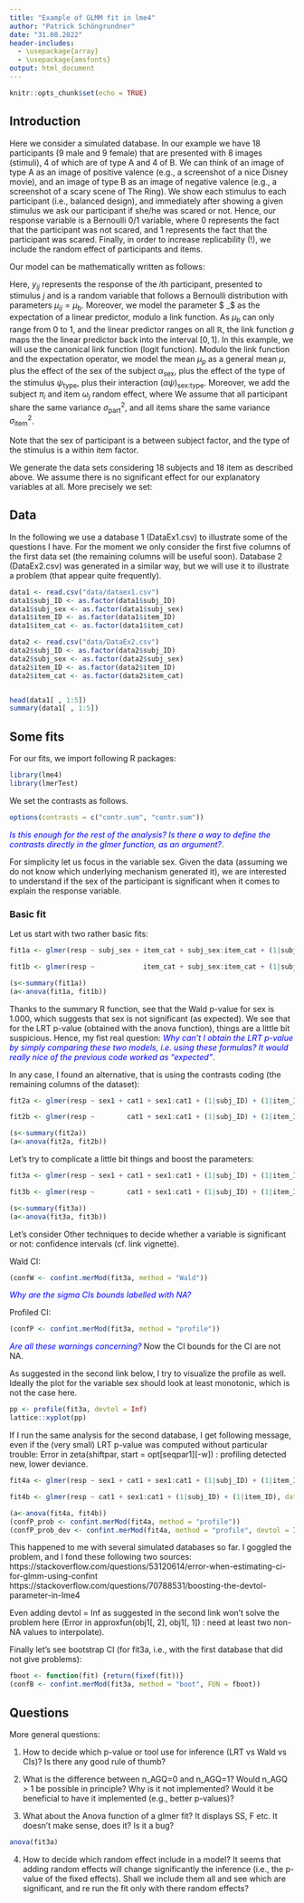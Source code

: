 ```yaml
---
title: "Example of GLMM fit in lme4"
author: "Patrick Schöngrundner"
date: "31.08.2022"
header-includes:
  - \usepackage{array}
  - \usepackage{amsfonts}
output: html_document
---
```


```r
knitr::opts_chunk$set(echo = TRUE)
```

## Introduction
Here we consider a simulated database. In our example we have 18 participants (9 male and 9 female) that are presented with 8 images (stimuli), 4 of which are of type A and 4 of B. We can think of an image of type A as an image of positive valence (e.g., a screenshot of a nice Disney movie), and an image of type B as an image of negative valence (e.g., a screenshot of a scary scene of The Ring). We show each stimulus to each participant (i.e., balanced design), and immediately after showing a given stimulus we ask our participant if she/he was scared or not. Hence, our response variable is a Bernoulli 0/1 variable, where 0 represents the fact that the participant was not scared, and 1 represents the fact that the participant was scared. Finally, in order to increase replicability (!), we include the random effect of participants and items.

Our model can be mathematically written as follows:
\begin{align*}
    & y_{ij} \sim \text{Bernoulli}(\mu _{ijk})\\
    & \mu_{ij} = \mathbb{E}\left[ g(\mu + \alpha_\text{sex} + \psi_\text{type} + (\alpha \psi)_\text{sex:type} + \pi _i + \omega _j) \right]
\end{align*}


Here, $y_{ij}$ represents the response of the $i$th participant, presented to stimulus $j$ and is a random variable that follows a Bernoulli distribution with parameters $\mu_{ij} = \mu_\text{b}$. Moreover, we model the parameter $ \mu_\text{b}$ as the expectation of a linear predictor, modulo a link function. As $\mu_\text{b}$ can only range from 0 to 1, and the linear predictor ranges on all $\mathbb{R}$, the link function $g$ maps the the linear predictor back into the interval $[0, 1]$. In this example, we will use the canonical link function (logit function). Modulo the link function and the expectation operator, we model the mean $\mu _p$ as a general mean $\mu$, plus the effect of the sex of the subject $\alpha_\text{sex}$, plus the effect of the type of the stimulus $\psi_\text{type}$, plus their interaction $(\alpha \psi)_\text{sex:type}$. Moreover, we add the subject $\pi_i$ and item $\omega_j$ random effect, where
\begin{align}
 & \pi \sim \mathcal{N}(0, \sigma_{\text{part}}^2)\\
 & \omega \sim \mathcal{N}(0, \sigma_{\text{item}}^2)\\
\end{align}
We assume that all participant share the same variance $\sigma_{\text{part}}^2$, and all items share the same variance $\sigma_{\text{item}}^2$.

Note that the sex of participant is a between subject factor, and the type of the stimulus is a within item factor.

We generate the data sets considering 18 subjects and 18 item as described above. We assume there is no significant effect for our explanatory variables at all. More precisely we set:
\begin{align*}
    & n_\text{subj} = n_\text{male} + n_\text{female} = 9 + 9 = 18 \\
    & n_\text{item} = n_\text{A} + n_\text{B} = 9 + 9 = 18 \\
    & \mu = \alpha_\text{sex} = \psi_\text{type} = (\alpha \psi)_\text{sex:type} = 0\\
    & \sigma_{\text{part}}^2 = \sigma_{\text{item}}^2 = 1
\end{align*}

## Data

In the following we use a database 1 (DataEx1.csv) to illustrate some of the questions I have. For the moment we only consider the first five columns of the first data set (the remaining columns will be useful soon). Database 2 (DataEx2.csv) was generated in a similar way, but we will use it to illustrate a problem (that appear quite frequently).

```r

data1 <- read.csv("data/dataex1.csv")
data1$subj_ID <- as.factor(data1$subj_ID)
data1$subj_sex <- as.factor(data1$subj_sex)
data1$item_ID <- as.factor(data1$item_ID)
data1$item_cat <- as.factor(data1$item_cat)

data2 <- read.csv("data/DataEx2.csv")
data2$subj_ID <- as.factor(data2$subj_ID)
data2$subj_sex <- as.factor(data2$subj_sex)
data2$item_ID <- as.factor(data2$item_ID)
data2$item_cat <- as.factor(data2$item_cat)


head(data1[ , 1:5])
summary(data1[ , 1:5])
```

## Some fits
For our fits, we import following R packages:
```r
library(lme4)
library(lmerTest)
```

We set the contrasts as follows.
```r
options(contrasts = c("contr.sum", "contr.sum"))
```
<span style="color:blue">*Is this enough for the rest of the analysis? Is there a way to define the contrasts directly in the glmer function, as an argument?*</span>. 

For simplicity let us focus in the variable sex. Given the data (assuming we do not know which underlying mechanism generated it), we are interested to understand if the sex of the participant is significant when it comes to explain the response variable. 

### Basic fit 
Let us start with two rather basic fits:
```r
fit1a <- glmer(resp ~ subj_sex + item_cat + subj_sex:item_cat + (1|subj_ID) + (1|item_ID), data=data1, family=binomial(link="logit"), nAGQ = 1)

fit1b <- glmer(resp ~            item_cat + subj_sex:item_cat + (1|subj_ID) + (1|item_ID), data=data1, family=binomial(link="logit"), nAGQ = 1)

(s<-summary(fit1a))
(a<-anova(fit1a, fit1b))
```

Thanks to the summary R function, see that the Wald p-value for sex is 1.000, which suggests that sex is not significant (as expected). We see that for the LRT p-value (obtained with the anova function), things are a little bit suspicious. Hence, my fist real question:  <span style="color:blue">*Why can't I obtain the LRT p-value by simply comparing these two models, i.e. using these formulas? It would really nice of the previous code worked as "expected"*</span>.

In any case, I found an alternative, that is using the contrasts coding (the remaining columns of the dataset):
```r
fit2a <- glmer(resp ~ sex1 + cat1 + sex1:cat1 + (1|subj_ID) + (1|item_ID), data=data1, family=binomial(link="logit"), nAGQ=1)

fit2b <- glmer(resp ~        cat1 + sex1:cat1 + (1|subj_ID) + (1|item_ID), data=data1, family=binomial(link="logit"), nAGQ=1)

(s<-summary(fit2a))
(a<-anova(fit2a, fit2b))
```

Let's try to complicate a little bit things and boost the parameters:
```r
fit3a <- glmer(resp ~ sex1 + cat1 + sex1:cat1 + (1|subj_ID) + (1|item_ID), data=data1, family=binomial(link="logit"), nAGQ=1,  control = glmerControl(optimizer ='optimx', optCtrl=list(method='L-BFGS-B')))

fit3b <- glmer(resp ~        cat1 + sex1:cat1 + (1|subj_ID) + (1|item_ID), data=data1, family=binomial(link="logit"), nAGQ=1, control = glmerControl(optimizer ='optimx', optCtrl=list(method='L-BFGS-B')))

(s<-summary(fit3a))
(a<-anova(fit3a, fit3b))
```

Let's consider Other techniques to decide whether a variable is significant or not: confidence intervals (cf. link vignette).

Wald CI:
```r
(confW <- confint.merMod(fit3a, method = "Wald"))
```
<span style="color:blue">*Why are the sigma CIs bounds labelled with NA?*</span>

Profiled CI:
```r
(confP <- confint.merMod(fit3a, method = "profile"))
```
<span style="color:blue">*Are all these warnings concerning?*</span> Now the CI bounds for the CI are not NA.

As suggested in the second link below, I try to visualize the profile as well. Ideally the plot for the variable sex should look at least monotonic, which is not the case here.
```r
pp <- profile(fit3a, devtol = Inf)
lattice::xyplot(pp)
```

If I run the same analysis for the second database, I get following message, even if the (very small) LRT p-value was computed without particular trouble:
Error in zeta(shiftpar, start = opt[seqpar1][-w]) : profiling detected new, lower deviance. 
```r
fit4a <- glmer(resp ~ sex1 + cat1 + sex1:cat1 + (1|subj_ID) + (1|item_ID), data=data2, family=binomial(link="logit"), nAGQ=1,  control = glmerControl(optimizer ='optimx', optCtrl=list(method='L-BFGS-B')))

fit4b <- glmer(resp ~ cat1 + sex1:cat1 + (1|subj_ID) + (1|item_ID), data=data2, family=binomial(link="logit"), nAGQ=1,  control = glmerControl(optimizer ='optimx', optCtrl=list(method='L-BFGS-B')))

(a<-anova(fit4a, fit4b))
(confP_prob <- confint.merMod(fit4a, method = "profile"))
(confP_prob_dev <- confint.merMod(fit4a, method = "profile", devtol = Inf))

```

This happened to me with several simulated databases so far. I goggled the problem, and I fond these following two sources:
https://stackoverflow.com/questions/53120614/error-when-estimating-ci-for-glmm-using-confint
https://stackoverflow.com/questions/70788531/boosting-the-devtol-parameter-in-lme4

Even adding devtol = Inf as suggested in the second link won't solve the problem here (Error in approxfun(obj1[, 2], obj1[, 1]) : need at least two non-NA values to interpolate).


Finally let's see bootstrap CI (for fit3a, i.e., with the first database that did not give problems):
```r
fboot <- function(fit) {return(fixef(fit))}
(confB <- confint.merMod(fit3a, method = "boot", FUN = fboot))
```

## Questions
More general questions:

1. How to decide which p-value or tool use for inference (LRT vs Wald vs CIs)? Is there any good rule of thumb?

2. What is the difference between n_AGQ=0 and n_AGQ=1? Would n_AGQ > 1 be possible in principle? Why is it not implemented? Would it be beneficial to have it implemented (e.g., better p-values)?

3. What about the Anova function of a glmer fit? It displays SS, F etc. It doesn't make sense, does it? Is it a bug?
```r
anova(fit3a)
```

4. How to decide which random effect include in a model? It seems that adding random effects will change significantly the inference (i.e., the p-value of the fixed effects). Shall we include them all and see which are significant, and re run the fit only with there random effects? 

